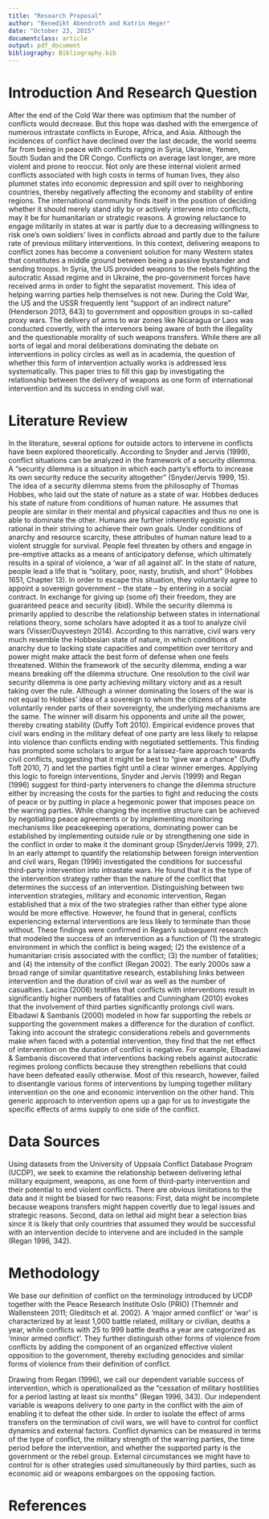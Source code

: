 ```yaml
---
title: "Research Proposal"
author: "Benedikt Abendroth and Katrin Heger"
date: "October 23, 2015"
documentclass: article
output: pdf_document
bibliography: Bibliography.bib
---
```



# Introduction And Research Question
After the end of the Cold War there was optimism that the number of conflicts would decrease. But this hope was dashed with the emergence of numerous intrastate conflicts in Europe, Africa, and Asia. Although the incidences of conflict have declined over the last decade, the world seems far from being in peace with conflicts raging in Syria, Ukraine, Yemen, South Sudan and the DR Congo. Conflicts on average last longer, are more violent and prone to reoccur. Not only are these internal violent armed conflicts associated with high costs in terms of human lives, they also plummet states into economic depression and spill over to neighboring countries, thereby negatively affecting the economy and stability of entire regions. The international community finds itself in the position of deciding whether it should merely stand idly by or actively intervene into conflicts, may it be for humanitarian or strategic reasons. A growing reluctance to engage militarily in states at war is partly due to a decreasing willingness to risk one’s own soldiers’ lives in conflicts abroad and partly due to the failure rate of previous military interventions.   In this context, delivering weapons to conflict zones has become a convenient solution for many Western states that constitutes a middle ground between being a passive bystander and sending troops. In Syria, the US provided weapons to the rebels fighting the autocratic Assad regime and in Ukraine, the pro-government forces have received arms in order to fight the separatist movement. This idea of helping warring parties help themselves is not new. During the Cold War, the US and the USSR frequently lent “support of an indirect nature” (Henderson 2013, 643) to government and opposition groups in so-called proxy wars. The delivery of arms to war zones like Nicaragua or Laos was conducted covertly, with the intervenors being aware of both the illegality and the questionable morality of such weapons transfers.  While there are all sorts of legal and moral deliberations dominating the debate on interventions in policy circles as well as in academia, the question of whether this form of intervention actually works is addressed less systematically. This paper tries to fill this gap by investigating the relationship between the delivery of weapons as one form of international intervention and its success in ending civil war. 

# Literature Review
In the literature, several options for outside actors to intervene in conflicts have been explored theoretically. According to Snyder and Jervis (1999), conflict situations can be analyzed in the framework of a security dilemma. A “security dilemma is a situation in which each party’s efforts to increase its own security reduce the security altogether” (Snyder/Jervis 1999, 15). The idea of a security dilemma stems from the philosophy of Thomas Hobbes, who laid out the state of nature as a state of war.  Hobbes deduces his state of nature from conditions of human nature. He assumes that people are similar in their mental and physical capacities and thus no one is able to dominate the other. Humans are further inherently egoistic and rational in their striving to achieve their own goals. Under conditions of anarchy and resource scarcity, these attributes of human nature lead to a violent struggle for survival. People feel threaten by others and engage in pre-emptive attacks as a means of anticipatory defense, which ultimately results in a spiral of violence, a ‘war of all against all’. In the state of nature, people lead a life that is “solitary, poor, nasty, brutish, and short” (Hobbes 1651, Chapter 13). In order to escape this situation, they voluntarily agree to appoint a sovereign government – the state – by entering in a social contract. In exchange for giving up (some of) their freedom, they are guaranteed peace and security (ibid).
While the security dilemma is primarily applied to describe the relationship between states in international relations theory, some scholars have adopted it as a tool to analyze civil wars (Visser/Duyvesteyn 2014). According to this narrative, civil wars very much resemble the Hobbesian state of nature, in which conditions of anarchy due to lacking state capacities and competition over territory and power might make attack the best form of defense when one feels threatened. 
Within the framework of the security dilemma, ending a war means breaking off the dilemma structure. One resolution to the civil war security dilemma is one party achieving military victory and as a result taking over the rule. Although a winner dominating the losers of the war is not equal to Hobbes’ idea of a sovereign to whom the citizens of a state voluntarily render parts of their sovereignty, the underlying mechanisms are the same. The winner will disarm his opponents and unite all the power, thereby creating stability (Duffy Toft 2010). Empirical evidence proves that civil wars ending in the military defeat of one party are less likely to relapse into violence than conflicts ending with negotiated settlements. This finding has prompted some scholars to argue for a laissez-faire approach towards civil conflicts, suggesting that it might be best to “give war a chance” (Duffy Toft 2010, 7) and let the parties fight until a clear winner emerges. 
Applying this logic to foreign interventions, Snyder and Jervis (1999) and Regan (1996) suggest for third-party interveners to change the dilemma structure either by increasing the costs for the parties to fight and reducing the costs of peace or by putting in place a hegemonic power that imposes peace on the warring parties. While changing the incentive structure can be achieved by negotiating peace agreements or by implementing monitoring mechanisms like peacekeeping operations, dominating power can be established by implementing outside rule or by strengthening one side in the conflict in order to make it the dominant group (Snyder/Jervis 1999, 27). 
In an early attempt to quantify the relationship between foreign intervention and civil wars, Regan (1996) investigated the conditions for successful third-party intervention into intrastate wars. He found that it is the type of the intervention strategy rather than the nature of the conflict that determines the success of an intervention. Distinguishing between two intervention strategies, military and economic intervention, Regan established that a mix of the two strategies rather than either type alone would be more effective. However, he found that in general, conflicts experiencing external interventions are less likely to terminate than those without. These findings were confirmed in Regan’s subsequent research that modeled the success of an intervention as a function of (1) the strategic environment in which the  conflict  is  being  waged;  (2)  the  existence  of  a  humanitarian  crisis  associated  with  the conflict; (3) the number of fatalities; and (4) the intensity of the conflict (Regan 2002). 
The early 2000s saw a broad range of similar quantitative research, establishing links between intervention and the duration of civil war as well as the number of casualties. Lacina (2006) testifies that conflicts with interventions result in significantly higher numbers of fatalities and Cunningham (2010) evokes that the involvement of third parties significantly prolongs civil wars. Elbadawi & Sambanis (2000) modeled in how far supporting the rebels or supporting the government makes a difference for the duration of conflict. Taking into account the strategic considerations rebels and governments make when faced with a potential intervention, they find that the net effect of intervention on the duration of conflict is negative. For example, Elbadawi & Sambanis discovered that interventions backing rebels against autocratic regimes prolong conflicts because they strengthen rebellions that could have been defeated easily otherwise. 
Most of this research, however, failed to disentangle various forms of interventions by lumping together military intervention on the one and economic intervention on the other hand. This generic approach to intervention opens up a gap for us to investigate the specific effects of arms supply to one side of the conflict. 

# Data Sources
Using datasets from the University of Uppsala Conflict Database Program (UCDP), we seek to examine the relationship between delivering lethal military equipment, weapons, as one form of third-party intervention and their potential to end violent conflicts. 
There are obvious limitations to the data and it might be biased for two reasons: First, data might be incomplete because weapons transfers might happen covertly due to legal issues and strategic reasons. Second, data on lethal aid might bear a selection bias since it is likely that only countries that assumed they would be successful with an intervention decide to intervene and are included in the sample (Regan 1996, 342). 

# Methodology
We base our definition of conflict on the terminology introduced by UCDP together with the Peace Research Institute Oslo (PRIO) (Themnér and Wallensteen 2011; Gleditsch et al. 2002). A ‘major armed conflict’ or ‘war’ is characterized by at least 1,000 battle related, military or civilian, deaths a year, while conflicts with 25 to 999 battle deaths a year are categorized as ‘minor armed conflict’. They further distinguish other forms of violence from conflicts by adding the component of an organized effective violent opposition to the government, thereby excluding genocides and similar forms of violence from their definition of conflict. 

Drawing from Regan (1996), we call our dependent variable success of intervention, which is operationalized as the “cessation of military hostilities for a period lasting at least six months” (Regan 1996, 343). Our independent variable is weapons delivery to one party in the conflict with the aim of enabling it to defeat the other side. 
In order to isolate the effect of arms transfers on the termination of civil wars, we will have to control for conflict dynamics and external factors. Conflict dynamics can be measured in terms of the type of conflict, the military strength of the warring parties, the time period before the intervention, and whether the supported party is the government or the rebel group. External circumstances we might have to control for is other strategies used simultaneously by third parties, such as economic aid or weapons embargoes on the opposing faction. 

# References
